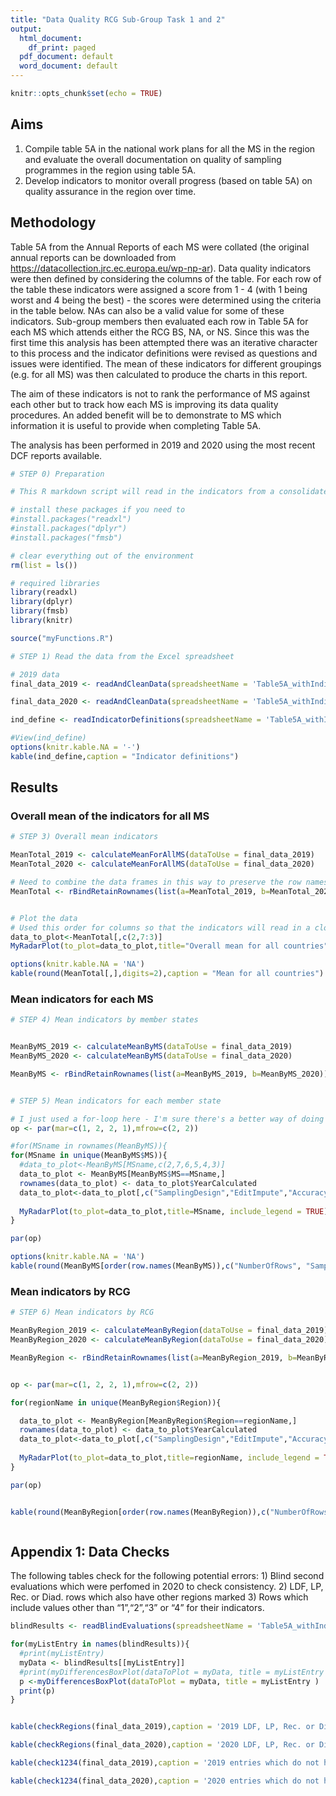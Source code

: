 ```yaml
---
title: "Data Quality RCG Sub-Group Task 1 and 2"
output:
  html_document:
    df_print: paged
  pdf_document: default
  word_document: default
---
```


```r
knitr::opts_chunk$set(echo = TRUE)
```


## Aims

1. Compile table 5A in the national work plans for all the MS in the region and evaluate the overall documentation on quality of sampling programmes in the region using table 5A.
2. Develop indicators to monitor overall progress (based on table 5A) on quality assurance in the region over time.

## Methodology


Table 5A from the Annual Reports of each MS were collated (the original annual reports can be downloaded from <https://datacollection.jrc.ec.europa.eu/wp-np-ar>).  Data quality indicators were then defined by considering the columns of the table.  For each row of the table these indicators were assigned a score from 1 - 4 (with 1 being worst and 4 being the best) - the scores were determined using the criteria in the table below.  NAs can also be a valid value for some of these indicators.  Sub-group members then evaluated each row in Table 5A for each MS which attends either the RCG BS, NA, or NS.  Since this was the first time this analysis has been attempted there was an iterative character to this process and the indicator definitions were revised as questions and issues were identified.  The mean of these indicators for different groupings (e.g. for all MS) was then calculated to produce the charts in this report.

The aim of these indicators is not to rank the performance of MS against each other but to track how each MS is improving its data quality procedures.  An added benefit will be to demonstrate to MS which information it is useful to provide when completing Table 5A.

The analysis has been performed in 2019 and 2020 using the most recent DCF reports available.


```r
# STEP 0) Preparation

# This R markdown script will read in the indicators from a consolidated Table5A and then display the data.

# install these packages if you need to
#install.packages("readxl")
#install.packages("dplyr")
#install.packages("fmsb")

# clear everything out of the environment
rm(list = ls())

# required libraries
library(readxl)
library(dplyr)
library(fmsb)
library(knitr)

source("myFunctions.R")

```

```r

# STEP 1) Read the data from the Excel spreadsheet

# 2019 data 
final_data_2019 <- readAndCleanData(spreadsheetName = 'Table5A_withIndicators_2019.xlsx',yearCalculated = 2019)

final_data_2020 <- readAndCleanData(spreadsheetName = 'Table5A_withIndicators_2020.xlsx',yearCalculated = 2020)


```




```r
ind_define <- readIndicatorDefinitions(spreadsheetName = 'Table5A_withIndicators_2020.xlsx')

#View(ind_define)
options(knitr.kable.NA = '-')
kable(ind_define,caption = "Indicator definitions")

```

## Results

### Overall mean of the indicators for all MS


```r

# STEP 3) Overall mean indicators

MeanTotal_2019 <- calculateMeanForAllMS(dataToUse = final_data_2019)
MeanTotal_2020 <- calculateMeanForAllMS(dataToUse = final_data_2020)

# Need to combine the data frames in this way to preserve the row names (these specify the year)
MeanTotal <- rBindRetainRownames(list(a=MeanTotal_2019, b=MeanTotal_2020))


# Plot the data
# Used this order for columns so that the indicators will read in a clockwise direction
data_to_plot<-MeanTotal[,c(2,7:3)]
MyRadarPlot(to_plot=data_to_plot,title="Overall mean for all countries")

options(knitr.kable.NA = 'NA')
kable(round(MeanTotal[,],digits=2),caption = "Mean for all countries")


```

### Mean indicators for each MS

```r

# STEP 4) Mean indicators by member states


MeanByMS_2019 <- calculateMeanByMS(dataToUse = final_data_2019)
MeanByMS_2020 <- calculateMeanByMS(dataToUse = final_data_2020)

MeanByMS <- rBindRetainRownames(list(a=MeanByMS_2019, b=MeanByMS_2020))



```



```r

# STEP 5) Mean indicators for each member state

# I just used a for-loop here - I'm sure there's a better way of doing this using the "apply" family of functions
op <- par(mar=c(1, 2, 2, 1),mfrow=c(2, 2))

#for(MSname in rownames(MeanByMS)){
for(MSname in unique(MeanByMS$MS)){
  #data_to_plot<-MeanByMS[MSname,c(2,7,6,5,4,3)]
  data_to_plot <- MeanByMS[MeanByMS$MS==MSname,]
  rownames(data_to_plot) <- data_to_plot$YearCalculated
  data_to_plot<-data_to_plot[,c("SamplingDesign","EditImpute","AccuracyBias","DataStorage","DataCapture","NonResponse")]
  
  MyRadarPlot(to_plot=data_to_plot,title=MSname, include_legend = TRUE)
}

par(op)

options(knitr.kable.NA = 'NA')
kable(round(MeanByMS[order(row.names(MeanByMS)),c("NumberOfRows", "SamplingDesign","NonResponse","DataCapture","DataStorage","AccuracyBias","EditImpute")],digits=2),caption = "Mean by Member State")

```

### Mean indicators by RCG



```r

# STEP 6) Mean indicators by RCG

MeanByRegion_2019 <- calculateMeanByRegion(dataToUse = final_data_2019)
MeanByRegion_2020 <- calculateMeanByRegion(dataToUse = final_data_2020)

MeanByRegion <- rBindRetainRownames(list(a=MeanByRegion_2019, b=MeanByRegion_2020))


op <- par(mar=c(1, 2, 2, 1),mfrow=c(2, 2))

for(regionName in unique(MeanByRegion$Region)){

  data_to_plot <- MeanByRegion[MeanByRegion$Region==regionName,]
  rownames(data_to_plot) <- data_to_plot$YearCalculated
  data_to_plot<-data_to_plot[,c("SamplingDesign","EditImpute","AccuracyBias","DataStorage","DataCapture","NonResponse")]
  
  MyRadarPlot(to_plot=data_to_plot,title=regionName, include_legend = TRUE)
}

par(op)


kable(round(MeanByRegion[order(row.names(MeanByRegion)),c("NumberOfRows", "SamplingDesign","NonResponse","DataCapture","DataStorage","AccuracyBias","EditImpute")],digits=2),caption = "Regional Summary")



```



## Appendix 1: Data Checks

The following tables check for the following potential errors:
1) Blind second evaluations which were perfomed in 2020 to check consistency.
2) LDF, LP, Rec. or Diad. rows which also have other regions marked
3) Rows which include values other than "1","2","3" or "4" for their indicators.


```r


blindResults <- readBlindEvaluations(spreadsheetName = 'Table5A_withIndicators_2020.xlsx',yearCalculated = 2020)

for(myListEntry in names(blindResults)){
  #print(myListEntry)
  myData <- blindResults[[myListEntry]]
  #print(myDifferencesBoxPlot(dataToPlot = myData, title = myListEntry ))
  p <-myDifferencesBoxPlot(dataToPlot = myData, title = myListEntry )
  print(p)
}


kable(checkRegions(final_data_2019),caption = '2019 LDF, LP, Rec. or Diad. entries which also have other regions marked')

kable(checkRegions(final_data_2020),caption = '2020 LDF, LP, Rec. or Diad. entries which also have other regions marked')

kable(check1234(final_data_2019),caption = '2019 entries which do not have a value of 1,2,3, or 4 for the indicators')

kable(check1234(final_data_2020),caption = '2020 entries which do not have a value of 1,2,3, or 4 for the indicators')

```

